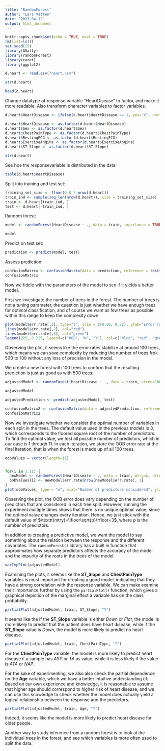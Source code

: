 ```yaml
---
title: "RandomForest"
author: "Lars Vatten"
date: "2023-04-12"
output: html_document
---
```


```r
knitr::opts_chunk$set(echo = TRUE, eval = TRUE)
rm(list=ls())
set.seed(25)
library(GGally)
library(randomForest)
library(caret)
library(ggplot2)
```


```r
d.heart <- read.csv("heart.csv")

str(d.heart)

head(d.heart)
```

Change datatype of response variable "HeartDisease" to factor, and make it more readable. Also transform character variables to factor variables.
```r
d.heart$HeartDisease <- ifelse(d.heart$HeartDisease == 1, yes="Y", no="N")

d.heart$HeartDisease <- as.factor(d.heart$HeartDisease)
d.heart$Sex <- as.factor(d.heart$Sex)
d.heart$ChestPainType <- as.factor(d.heart$ChestPainType)
d.heart$RestingECG <- as.factor(d.heart$RestingECG)
d.heart$ExerciseAngina <- as.factor(d.heart$ExerciseAngina)
d.heart$ST_Slope <- as.factor(d.heart$ST_Slope)

str(d.heart)
```
See hoe the responsevariable is distributed in the data:
```r
table(d.heart$HeartDisease)
```

Split into training and test set:
```r
training_set_size <- floor(0.8 * nrow(d.heart))
train_ind <- sample(seq_len(nrow(d.heart)), size = training_set_size)
train <- d.heart[train_ind, ]
test <- d.heart[-train_ind, ]
```

Random forest:
```r
model <- randomForest(HeartDisease ~ ., data = train, importance = TRUE)

model
```
Predict on test set:
```r
prediction <- predict(model, test)
```

Assess prediction:
```r
confusionMatrix <- confusionMatrix(data = prediction, reference = test$HeartDisease)
confusionMatrix
```

Now we fiddle with the parameters of the model to see if it yields a better model. 

First we investigate the number of trees in the forest. The number of trees is not a tuning parameter, the question is just whether we have enough trees for optimal classification, and of course we want as few trees as possible within this range to keep the complexity down. 
```r
plot(model$err.rate[,1], type="l", ylim = c(0.08, 0.22), ylab="Error rates", xlab = "Number of trees", col="blue")
lines(model$err.rate[,2], col="red")
lines(model$err.rate[,3], col="green")
legend(225, 0.225, legend=c("OOB", "N", "Y"), col=c("blue", "red", "green"), lty=1, cex=0.8)
```

Observing the plot, it seems like the error rates stabilize at around 100 trees, which means we can save complexity by reducing the number of trees frok 500 to 100 without any loss of precision in the model.

We create a new forest with 100 trees to confirm that the resulting prediction is just as good as with 500 trees:
```r
adjustedModel <- randomForest(HeartDisease ~ ., data = train, ntree=100, importance = TRUE)

adjustedModel

adjustedPrediction <- predict(adjustedModel, test)

confusionMatrix2 <- confusionMatrix(data = adjustedPrediction, reference = test$HeartDisease)
confusionMatrix2
```

Now we investigate whether we consider the optimal number of variables in each split in the trees. The default value used in the previous models is 3, which corresponds to the floored square root of the number of predictors. To find the optimal value, we test all possible number of predictors, which in our case is 1 through 11. In each iteration, we store the OOB error rate at the final iteration, that is when the forest is made up of all 100 trees.
```r
oobValues = vector(length=11)


for(i in 1:11) {
  newModel <- randomForest(HeartDisease ~ ., data = train, mtry=i, ntree=100, proximity = TRUE)
  oobValues[i] <- newModel$err.rate[nrow(newModel$err.rate), 1]
}
plot(oobValues, type = "o", xlab="Number of predictors considered", ylab="OOB error")
```
Observing the plot, the OOB error does vary depending on the number of predictors that are considered in each tree split. However, running the experiment multiple times shows that there is no unique optimal value, since the optimal value changes every iteration. Hence, we just stick with the default value of $\texttt{mtry}=\lfloor\sqrt{p}\rfloor=3$, where $p$ is the number of predictors.

In addition to creating a predictive model, we want the model to say something about the relation between the response and the different covariates. The $\texttt{randomForest()}$ library has a built in function that approximates how separate predictors affects the accuracy of the model and the impurity of the roots in the trees of the model.
```r
varImpPlot(adjustedModel)
```
Examining the plots, it seems like the **ST_Slope** and **ChestPainType** variables is most important for creating a good model, indicating that they have a strong correlation with the response variable. We can make examine their importance further by using the $\texttt{partialPlot()}$ function, which gives a graphical depiction of the marginal effect a variable has on the class probability. 
```r
partialPlot(adjustedModel, train, ST_Slope, "Y")
```
It seems like the if the **ST_Slope** variable is either _Down_ or _Flat_, the model is more likely to predict that the patient does have heart disease, while if the **ST_Slope** value is _Down_, the model is more likely to predict no heart disease. 
```r
partialPlot(adjustedModel, train, ChestPainType, "Y")
```
For the **ChestPainType** variable, the model is more likely to predict heart disease if a sample has _ASY_ or _TA_ as value, while it is less likely if the value is _ATA_ or _NAP_.

For the sake of experimenting, we also also check the partial dependence on the **Age** variable, which we have a better intuitive understanding of. Based on our own experience and knowledge, it is reasonable to assume that higher age should correspond to higher risk of heart disease, and we can use this knowledge to check whether the model does actually yield a logical relationship between the response and the predictors.
```r
partialPlot(adjustedModel, train, Age, "Y")
````
Indeed, it seems like the model is more likely to predict heart disease for older people.

Another way to study inference from a random forest is to look at the individual trees in the forest, and see which variables is more often used to split the data. 